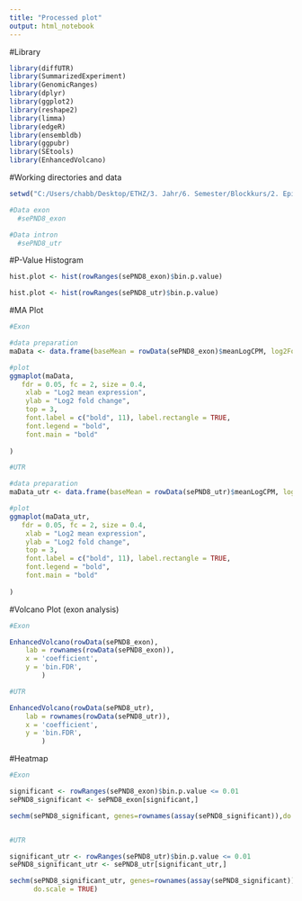 ```yaml
---
title: "Processed plot"
output: html_notebook
---
```



#Library
```r
library(diffUTR)
library(SummarizedExperiment)
library(GenomicRanges)
library(dplyr)
library(ggplot2)
library(reshape2)
library(limma)
library(edgeR)
library(ensembldb)
library(ggpubr)
library(SEtools)
library(EnhancedVolcano)
```

#Working directories and data
```R
setwd("C:/Users/chabb/Desktop/ETHZ/3. Jahr/6. Semester/Blockkurs/2. Epigenetic mechanism/Project/project6_bc2021")

#Data exon
  #sePND8_exon

#Data intron
  #sePND8_utr
```

#P-Value Histogram
```R
hist.plot <- hist(rowRanges(sePND8_exon)$bin.p.value)

hist.plot <- hist(rowRanges(sePND8_utr)$bin.p.value)
```

#MA Plot
```R
#Exon

#data preparation
maData <- data.frame(baseMean = rowData(sePND8_exon)$meanLogCPM, log2FoldChange = rowData(sePND8_exon)$coefficient, padj = rowData(sePND8_exon)$bin.FDR)

#plot
ggmaplot(maData, 
   fdr = 0.05, fc = 2, size = 0.4,
    xlab = "Log2 mean expression",
    ylab = "Log2 fold change",
    top = 3,
    font.label = c("bold", 11), label.rectangle = TRUE,
    font.legend = "bold",
    font.main = "bold"
  
)

#UTR

#data preparation
maData_utr <- data.frame(baseMean = rowData(sePND8_utr)$meanLogCPM, log2FoldChange = rowData(sePND8_utr)$coefficient, padj = rowData(sePND8_utr)$bin.FDR)

#plot
ggmaplot(maData_utr, 
   fdr = 0.05, fc = 2, size = 0.4,
    xlab = "Log2 mean expression",
    ylab = "Log2 fold change",
    top = 3,
    font.label = c("bold", 11), label.rectangle = TRUE,
    font.legend = "bold",
    font.main = "bold"
  
)


```

#Volcano Plot (exon analysis)
```R
#Exon

EnhancedVolcano(rowData(sePND8_exon),
    lab = rownames(rowData(sePND8_exon)),
    x = 'coefficient',
    y = 'bin.FDR',
        )

#UTR

EnhancedVolcano(rowData(sePND8_utr),
    lab = rownames(rowData(sePND8_utr)),
    x = 'coefficient',
    y = 'bin.FDR',
        )
```

#Heatmap
```R
#Exon

significant <- rowRanges(sePND8_exon)$bin.p.value <= 0.01
sePND8_significant <- sePND8_exon[significant,]

sechm(sePND8_significant, genes=rownames(assay(sePND8_significant)),do.scale = TRUE)


#UTR

significant_utr <- rowRanges(sePND8_utr)$bin.p.value <= 0.01
sePND8_significant_utr <- sePND8_utr[significant_utr,]

sechm(sePND8_significant_utr, genes=rownames(assay(sePND8_significant)),
      do.scale = TRUE)

```